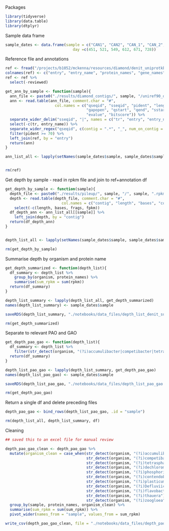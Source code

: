 Packages

```r
library(tidyverse)
library(data.table)
library(dtplyr)
```


Sample data frame
```r
sample_dates <- data.frame(sample = c("CAN1", "CAN2", "CAN_1", "CAN_2", "CAN_3", "CAN3"),
                              day =c(451, 521, 549, 612, 671, 728))
```

Reference file and annotations
```r
ref <- fread("/projects/b1052/mckenna/resources/diamond/denit_uniprotkb.tsv", sep = "\t")
colnames(ref) <- c("entry", "entry_name", "protein_names", "gene_names", "organism", "gene_length", "reviewed")
ref <- ref %>%
  select(-reviewed)

get_ann_by_sample <- function(sample){
  ann_file <- paste0("./results/diamond_contigs/", sample, "/uniref90_denit.tsv")
  ann <- read.table(ann_file, comment.char = "#", 
                      col.names = c("qseqid", "sseqid", "pident", "length", "mismatch",
                                    "gapopen", "qstart", "qend", "sstart", "send",
                                    "evalue", "bitscore")) %>%
  separate_wider_delim("sseqid", "|", names = c("tr", "entry", "entry_name")) %>%
  select(-c(tr, entry_name)) %>%
  separate_wider_regex("qseqid", c(contig = ".*", "_", num_on_contig = ".*")) %>%
  filter(pident >= 70) %>%
  left_join(ref, by = "entry")
  return(ann)
}

ann_list_all <- lapply(setNames(sample_dates$sample, sample_dates$sample), get_ann_by_sample)


rm(ref)

```


Get depth by sample - read in rpkm file and join to ref+annotation df
```r
get_depth_by_sample <- function(sample){
  depth_file <- paste0("./results/pileup/", sample, "/", sample, ".rpkm.txt")
  depth <- read.table(depth_file, comment.char = "#", 
                         col.names = c("contig", "length", "bases", "coverage", "reads", "rpkm", "frags", "fpkm")) %>%
    select(-c(length, bases, frags, fpkm))
  df_depth_ann <- ann_list_all[[sample]] %>%
    left_join(depth, by = "contig")
  return(df_depth_ann)
}


depth_list_all <- lapply(setNames(sample_dates$sample, sample_dates$sample), get_depth_by_sample)

rm(get_depth_by_sample)
```


Summarise depth by organism and protein name
```r

get_depth_summarized <- function(depth_list){
  df_summary <- depth_list %>%
    group_by(organism, protein_names) %>%
    summarise(sum_rpkm = sum(rpkm))
  return(df_summary)
}

depth_list_summary <- lapply(depth_list_all, get_depth_summarized)
names(depth_list_summary) <- sample_dates$sample

saveRDS(depth_list_summary, "./notebooks/data_files/depth_list_denit_summary.RDS")

rm(get_depth_summarized)

```


Separate to relevant PAO and GAO
```r
get_depth_pao_gao <- function(depth_list){
  df_summary <- depth_list %>%
    filter(str_detect(organism, "(?i)accumulibacter|competibacter|tetrasphaera|dechloromonas|contendobacter|defluviicoccus|plasticumulans|thauera|zoogloea|flavobacterium"))
  return(df_summary)
}

depth_list_pao_gao <- lapply(depth_list_summary, get_depth_pao_gao)
names(depth_list_pao_gao) <- sample_dates$sample

saveRDS(depth_list_pao_gao, "./notebooks/data_files/depth_list_pao_gao.RDS")

rm(get_depth_pao_gao)

```


Return a single df and delete preceding files
```r
depth_pao_gao <- bind_rows(depth_list_pao_gao, .id = "sample")

rm(depth_list_all, depth_list_summary, df)

```

Cleaning

```r
## saved this to an excel file for manual review

depth_pao_gao_clean <- depth_pao_gao %>%
  mutate(organism_clean = case_when(str_detect(organism, "(?i)accumulibacter") ~ "Accumulibacter",
                                    str_detect(organism, "(?i)competibacter") ~ "Competibacter",
                                    str_detect(organism, "(?i)tetrasphaera") ~ "Tetrasphaera",
                                    str_detect(organism, "(?i)dechloromonas") ~ "Dechloromonas",
                                    str_detect(organism, "(?i)phosphoribacter") ~ "Phosphoribacter",
                                    str_detect(organism, "(?i)contendobacter") ~ "Contendobacter",
                                    str_detect(organism, "(?i)plasticumulans") ~ "Plasticumulans",
                                    str_detect(organism, "(?i)Defluviicoccus") ~ "Defluviicoccus",
                                    str_detect(organism, "(?i)flavobacterium") ~ "Flavobacterium",
                                    str_detect(organism, "(?i)thauera") ~ "Thauera",
                                    str_detect(organism, "(?i)zoogloea") ~ "Zoogloea")) %>%
  group_by(sample, protein_names, organism_clean) %>%
  summarise(sum_rpkm = sum(sum_rpkm)) %>%
  pivot_wider(names_from = "sample", values_from = sum_rpkm)

write_csv(depth_pao_gao_clean, file = "./notebooks/data_files/depth_pao_gao_clean.csv")

```
